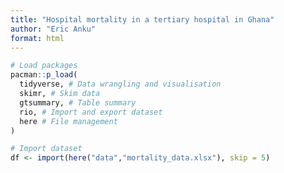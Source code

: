 ```yaml
---
title: "Hospital mortality in a tertiary hospital in Ghana"
author: "Eric Anku"
format: html
---
```


```r
# Load packages
pacman::p_load(
  tidyverse, # Data wrangling and visualisation
  skimr, # Skim data
  gtsummary, # Table summary
  rio, # Import and export dataset
  here # File management
)
```

```r
# Import dataset
df <- import(here("data","mortality_data.xlsx"), skip = 5)
```

